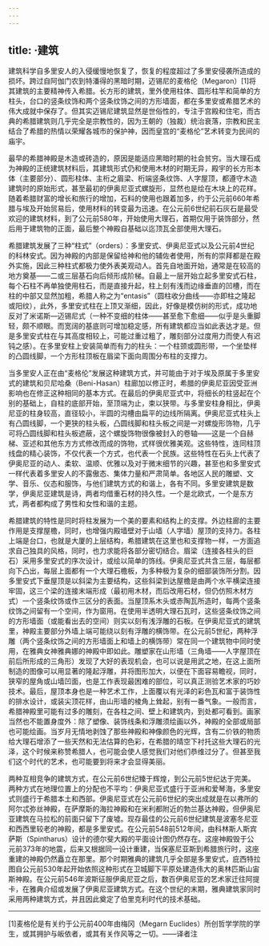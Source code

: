 ```yaml
---
---
---
```

title: ·建筑
---




建筑科学自多里安人的入侵缓慢地恢复了，恢复的程度超过了多里安侵袭所造成的损坏。跨过自阿伽门农到特潘得的黑暗时期，迈锡尼的麦格伦（Megaron）[1]将其建筑的主要精神传入希腊。长方形的建筑，里外使用柱体、圆形柱竿和简单的方柱头，台口的竖条纹饰和两个竖条纹饰之间的方形墙面，都在多里安或希腊艺术的伟大成就中保存了。但其实迈锡尼建筑显然是世俗性的，专注于宫殿和住宅，而古典的希腊建筑则几乎完全是宗教性的，因为王朝的（独裁）统治衰落，宗教和民主结合了希腊的热情以荣耀各城市的保护神，因而皇宫的“麦格伦”艺术转变为民间的庙宇。

最早的希腊神殿是木造或砖造的，原因是能适应黑暗时期的社会贫穷。当大理石成为神殿的正统建筑材料后，其建筑形式仍和使用木材的时期无异，殿宇的长方形本体（主要部分）、圆形柱体、主桁之眉梁、桁端竖条纹饰、人字屋顶，都遵守木造建筑时的原始形式，甚至最初的伊奥尼亚式螺旋形，显然也是绘在木块上的花样。随着希腊财富的增长和旅行的增加，石料的使用也跟着加多，约于公元前660年希腊与埃及开始贸易后，使用材料的转变最为迅速。在公元前6世纪前石灰石是最受欢迎的建筑材料，到了公元前580年，开始使用大理石，首期仅用于装饰部分，然后用于建筑物的正面，最后整个神殿自基础以迄顶瓦全部使用大理石。

希腊建筑发展了三种“柱式”（orders）：多里安式、伊奥尼亚式以及公元前4世纪的科林安式。因为神殿的内部是保留给神和他的辅佐者使用，所有的崇拜都是在殿外实施，因此三种柱式都极力使外表美观动人。首先自地面开始，通常是在较高的地方奠基——二或三层基石向后倾形成阶梯。自最上一层开始立起多里安式石柱，每个石柱不再单独使用柱石，而是直接升起，柱上刻有浅而边缘垂直的凹槽，而在柱的中部又显然加粗，希腊人称之为“entasis”（圆柱收分曲线——亦即柱之隆起或阳纹），此外，多里安式柱在上顶又渐细，因此，好像是模仿树的形式，成功地反对了米诺斯—迈锡尼式（一种不变细的柱体——甚至愈下愈细——似乎是头重脚轻，颇不顺眼。而宽阔的基底则可增加稳定感，所有建筑都应当如此表达才是。但是多里安式柱在与其高度相较上，可能过重过粗了，雕刻部分过度用力而使人有迟钝之感）。在多里安柱上安装简单而有力的柱头：一个柱颈或圆形带，一个坐垫样的凸圆线脚，一个方形柱顶板在眉梁下面向周围分布柱的支撑力。

当多里安人正在由“麦格伦”发展这种建筑方式，并可能由于对于埃及原属于多里安式的建筑和贝尼哈桑（Beni-Hasan）柱廊加以修正时，希腊的伊奥尼亚因受亚洲影响也在修正这种相同的基本方式。在最后的伊奥尼亚式中，将细长的柱竖起在个别的基础上，自柱的底部开始，至顶端为止，束以狭带。与多里安柱身相比，伊奥尼亚的柱身较高，直径较小，半圆的沟槽由扁平的边线所隔离。伊奥尼亚式柱头上有凸圆线脚，一个更狭的柱头板，凸圆线脚和柱头板之间是一对螺旋形饰物，几乎可将凸圆线脚和柱头板遮蔽，这个螺旋饰物很像被封入的卷轴——这是一个自赫梯、亚述和其他东方方式修改而成的饰物，式样很优雅美观。这些特性，连同柱顶线盘的精心装饰，不仅代表一个方式，也代表一个民族。这些特性在石头上代表了伊奥尼亚的动人、柔软、温顺、优雅以及对于微末细节的兴趣，甚至也和多里安式一样代表着多里安人的不露傲态、集体力量和严肃简单。各地区人民的雕塑、文学、音乐、仪态和服饰，与他们建筑方式的和谐上，各有不同。多里安建筑是数学，伊奥尼亚建筑是诗，两者均借重石材的持久性。一个是北欧式，一个是东方式，两者都构成了男性和女性和谐的主题。

希腊建筑的特性是同时将柱发展为一个美的要素和结构上的支撑。外边柱廊的主要作用是支撑屋檐，同时，也增强内殿墙壁对于山墙（人字墙）屋顶的支持力。各柱上端是台口，也就是大厦的上层结构，希腊建筑在这里也和支撑物一样，一方面追求自己独具的风格，同时，也力求能将各部分密切结合。眉梁（连接各柱头的巨石）采用多里安式的序次设计，或绘以简单的饰线。伊奥尼亚式共含三层，每层都向下凸出，每层上面都有一个大理石檐板，为多种极为复杂的细部装饰所分割。因多里安式下垂屋顶是以斜梁为主要结构，这些斜梁到达屋檐是由两个水平横梁连接牢固，这三个梁的连接末端形成（最初用木材，而后改用石材，但仍仿照木材方式）一个竖条纹饰或作三区分的表面。当屋顶系木头或赤陶瓦所造时，每两个竖条纹饰之间留有一个空间，作为窗用。在使用半透明大理石瓦时，这些竖条纹饰之间的方形墙面（或能看出去的空间）则实以刻有浅浮雕的石板。在伊奥尼亚式的建筑里，神殿主要部分外墙上端可能绕以刻有浮雕的横饰带。在公元前5世纪，两种浮雕（两个竖条纹饰之间的方形墙面上和墙上的横饰带）常在同一个建筑物中同时使用，在雅典女神雅典娜的神殿中即如此。雕塑家在山形墙（三角墙——人字屋顶在前后所形成的三角形）发现了大好的表现机会，也可以说是用武之地，在这上面所制造的图像可以用显著的隆起浮雕，并将图形加大，以便在下面容易瞻视，同时，狭窄的屋角或山墙凹面，也是工作表现最困难的部位，可以真正测验艺术家的巧妙技术。最后，屋顶本身也是一种艺术工作，上面覆以有光泽的彩色瓦和富于装饰性的排水设计，或装尖顶花样，由山形墙的棱角上耸起，别有一番气象。一般而言，希腊神殿里可能有过多的雕刻，在各柱之间、壁上和建筑内，到处都可看到。画家当然也不能置身度外：除了塑像、装饰线条和浮雕须绘画以外，神殿的全部或局部也可能绘画。当岁月无情地剥蚀了那些神殿和神像颜色的光辉，含有二价铁的物质给大理石增添了一些天然和无法估算的色彩，在希腊的晴空下衬托这些大理石的光泽，这个时候来称赞希腊人，也可能会使人感觉我们对他们恭维过分了。但甚至我们这个时代的艺术，也可能要到将来才会显得美丽。

两种互相竞争的建筑方式，在公元前6世纪臻于辉煌，到公元前5世纪达于完美。两种方式在地理位置上的分配也不平均：伊奥尼亚式盛行于亚洲和爱琴海，多里安式则盛行于希腊本土和西部。伊奥尼亚式在公元前6世纪的突出成就是在以弗所的阿尔忒弥丝神殿，在萨摩斯的海拉神殿和在米利都附近的勃兰基达神殿，但伊奥尼亚建筑在马拉松的前面只留下了废墟。现存最佳的公元前6世纪建筑是波塞冬尼亚和西西里较老的神殿，都是多里安式。在公元前548前512年间，由科林斯人斯宾萨斯（Spintharus）设计的德尔斐大殿的平面设计图仍然存在。这座神殿毁于公元前373年的地震，后来又根据同一设计重建，当保塞尼亚斯到希腊旅行时，这座重建的神殿仍然矗立在那里。那个时期雅典的建筑几乎全部是多里安式，庇西特拉图自公元前530年起开始依照这种形式在卫城脚下平原处建造伟大的奥林匹斯山宙斯神殿。在公元前546年波斯征服伊奥尼亚之后，数百伊奥尼亚的艺术家迁往阿提卡，在雅典介绍或发展了伊奥尼亚建筑方式。在这个世纪的末期，雅典建筑家同时采用两种建筑方式，并且因此奠定了伯里克利时代的技术基础。



* * *



[1]麦格伦是有关约于公元前400年由梅冈（Megarn Euclides）所创哲学学院的学生，或其拥护与皈依者，或其有关作风等之一切。——译者注